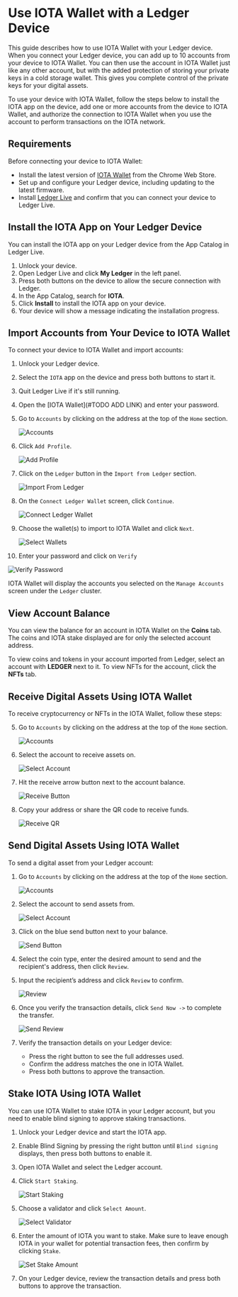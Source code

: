 # Use IOTA Wallet with a Ledger Device

This guide describes how to use IOTA Wallet with your Ledger device. When you connect your Ledger device, you can add up to 10 accounts from your device to IOTA Wallet. You can then use the account in IOTA Wallet just like any other account, but with the added protection of storing your private keys in a cold storage wallet. This gives you complete control of the private keys for your digital assets.

To use your device with IOTA Wallet, follow the steps below to install the IOTA app on the device, add one or more accounts from the device to IOTA Wallet, and authorize the connection to IOTA Wallet when you use the account to perform transactions on the IOTA network.

## Requirements

Before connecting your device to IOTA Wallet:

- Install the latest version of [IOTA Wallet](#) from the Chrome Web Store.
- Set up and configure your Ledger device, including updating to the latest firmware.
- Install [Ledger Live](https://www.ledger.com/ledger-live) and confirm that you can connect your device to Ledger Live.

## Install the IOTA App on Your Ledger Device

You can install the IOTA app on your Ledger device from the App Catalog in Ledger Live.

1. Unlock your device.
2. Open Ledger Live and click **My Ledger** in the left panel.
3. Press both buttons on the device to allow the secure connection with Ledger.
4. In the App Catalog, search for **IOTA**.
5. Click **Install** to install the IOTA app on your device.
6. Your device will show a message indicating the installation progress.

## Import Accounts from Your Device to IOTA Wallet

To connect your device to IOTA Wallet and import accounts:

1. Unlock your Ledger device.
2. Select the `IOTA` app on the device and press both buttons to start it.
3. Quit Ledger Live if it's still running.
4. Open the [IOTA Wallet](#TODO ADD LINK) and enter your password.
5. Go to `Accounts` by clicking on the address at the top of the `Home` section.

   ![Accounts](/img/about-iota/iota-wallet/how-to/multi-account/navigate-to-accounts.png)

6. Click `Add Profile`.

   ![Add Profile](/img/about-iota/iota-wallet/how-to/multi-account/click-add-profile.png)
 
7. Click on the `Ledger` button in the `Import from Ledger` section.

   ![Import From Ledger](/img/about-iota/iota-wallet/how-to/ledger/import-from-ledger.png)

8. On the `Connect Ledger Wallet` screen, click `Continue`.

   ![Connect Ledger Wallet](/img/about-iota/iota-wallet/how-to/ledger/connect-ledger-wallet.png)

9. Choose the wallet(s) to import to IOTA Wallet and click `Next`.

   ![Select Wallets](/img/about-iota/iota-wallet/how-to/ledger/select-wallets.png)

10. Enter your password and click on `Verify`

   ![Verify Password](/img/about-iota/iota-wallet/how-to/ledger/verify-password.png)

IOTA Wallet will display the accounts you selected on the `Manage Accounts` screen under the `Ledger` cluster.

## View Account Balance

You can view the balance for an account in IOTA Wallet on the **Coins** tab. The coins and IOTA stake displayed are for only the selected account address.

To view coins and tokens in your account imported from Ledger, select an account with **LEDGER** next to it. To view NFTs for the account, click the **NFTs** tab.

## Receive Digital Assets Using IOTA Wallet 

To receive cryptocurrency or NFTs in the IOTA Wallet, follow these steps:

5. Go to `Accounts` by clicking on the address at the top of the `Home` section.

   ![Accounts](/img/about-iota/iota-wallet/how-to/multi-account/navigate-to-accounts.png)

1. Select the account to receive assets on.

   ![Select Account](/img/about-iota/iota-wallet/how-to/ledger/select-account.png)

3. Hit the receive arrow button next to the account balance.

   ![Receive Button](/img/about-iota/iota-wallet/how-to/ledger/receive-button.png)
 
2. Copy your address or share the QR code to receive funds.

   ![Receive QR](/img/about-iota/iota-wallet/how-to/ledger/receive-QR.png)

## Send Digital Assets Using IOTA Wallet

To send a digital asset from your Ledger account:

1. Go to `Accounts` by clicking on the address at the top of the `Home` section.

   ![Accounts](/img/about-iota/iota-wallet/how-to/multi-account/navigate-to-accounts.png)

2. Select the account to send assets from.

   ![Select Account](/img/about-iota/iota-wallet/how-to/ledger/select-account.png)

3. Click on the blue send button next to your balance.

   ![Send Button](/img/about-iota/iota-wallet/how-to/ledger/receive-button.png)

4. Select the coin type, enter the desired amount to send and the recipient's address, then click `Review`.
5. Input the recipient’s address and click `Review` to confirm.

   ![Review](/img/about-iota/iota-wallet/how-to/basics/send-review.png)

6. Once you verify the transaction details, click `Send Now ->` to complete the transfer.

   ![Send Review](/img/about-iota/iota-wallet/how-to/basics/send-now.png)

7. Verify the transaction details on your Ledger device:
    - Press the right button to see the full addresses used.
    - Confirm the address matches the one in IOTA Wallet.
    - Press both buttons to approve the transaction.

## Stake IOTA Using IOTA Wallet

You can use IOTA Wallet to stake IOTA in your Ledger account, but you need to enable blind signing to approve staking transactions.

1. Unlock your Ledger device and start the IOTA app.
2. Enable Blind Signing by pressing the right button until `Blind signing` displays, then press both buttons to enable it.
3. Open IOTA Wallet and select the Ledger account.
4. Click `Start Staking`.

   ![Start Staking](/img/about-iota/iota-wallet/how-to/stake/start-staking.png)

5. Choose a validator and click `Select Amount`.

   ![Select Validator](/img/about-iota/iota-wallet/how-to/stake/select-validator.png)

6. Enter the amount of IOTA you want to stake. Make sure to leave enough IOTA in your wallet for potential transaction fees, then confirm by clicking `Stake`.

   ![Set Stake Amount](/img/about-iota/iota-wallet/how-to/stake/set-stake-amount.png)
 
7. On your Ledger device, review the transaction details and press both buttons to approve the transaction.

